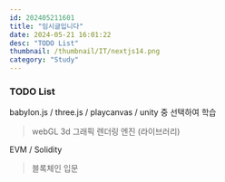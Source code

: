 ```yaml
---
id: 202405211601
title: "임시글입니다"
date: 2024-05-21 16:01:22
desc: "TODO List"
thumbnail: /thumbnail/IT/nextjs14.png
category: "Study"
---
```

### TODO List

babylon.js / three.js / playcanvas / unity 중 선택하여 학습

> webGL 3d 그래픽 렌더링 엔진 (라이브러리)

EVM / Solidity

> 블록체인 입문